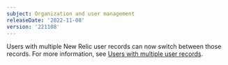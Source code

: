 ```yaml
---
subject: Organization and user management
releaseDate: '2022-11-08'
version: '221108'
---
```


Users with multiple New Relic user records can now switch between those records. For more information, see [Users with multiple user records](/docs/accounts/accounts-billing/account-setup/multiple-logins-found).

